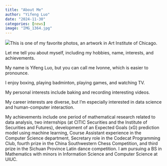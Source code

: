 ```yaml
---
title: "About Me"
author: "Yifeng Luo"
date: "2024-11-30"
categories: [news]
image: "IMG_1364.jpg"
---
```


![](IMG_1364.JPG)This is one of my favorite photos, an artwork in Art Institute of Chicago.

Let me tell you about myself, including my hobbies, name, interests, and achievements.

My name is Yifeng Luo, but you can call me Ivonne, which is easier to pronounce.

I enjoy boxing, playing badminton, playing games, and watching TV.

My personal interests include baking and recording interesting videos.

My career interests are diverse, but I'm especially interested in data science and human-computer interaction.

My achievements include one period of mathematical research related to data analysis, two internships (at CITIC Securities and the Institute of Securities and Futures), development of an Expected Goals (xG) prediction model using machine learning, Course Assistant experience in the Computer Science department, Secretary role in the Codecat Programming Club, fourth prize in the China Southwestern Chess Competition, and third prize in the Sichuan Province Latin dance competition. I am pursuing a BS in Mathematics with minors in Information Science and Computer Science at UIUC.
